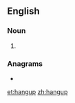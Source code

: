 ==English==

===Noun===
{{en-noun}}

# {{alternative spelling of|hang-up|lang=en}}

===Anagrams===
* {{l|en|uphang}}

[[et:hangup]]
[[zh:hangup]]